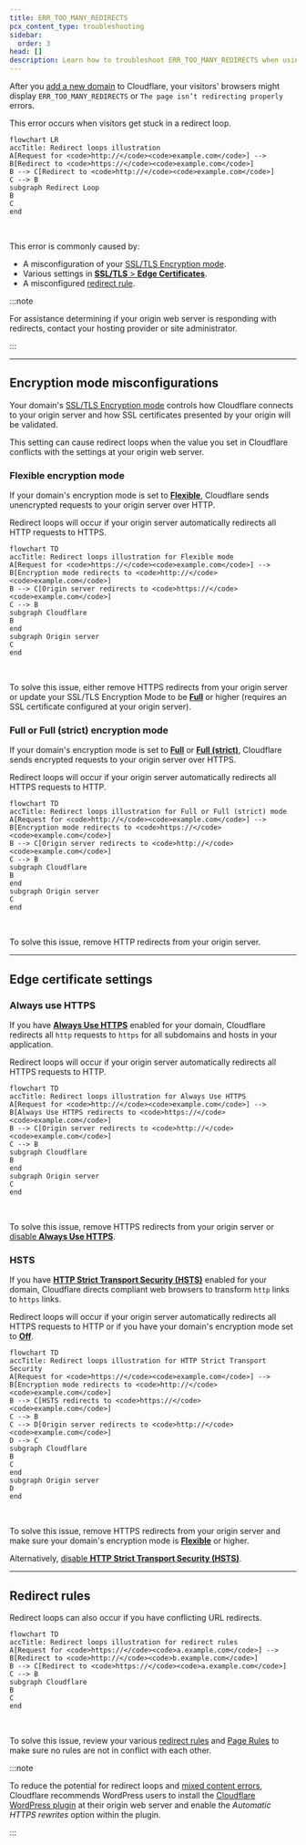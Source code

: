 ```yaml
---
title: ERR_TOO_MANY_REDIRECTS
pcx_content_type: troubleshooting
sidebar:
  order: 3
head: []
description: Learn how to troubleshoot ERR_TOO_MANY_REDIRECTS when using Cloudflare SSL/TLS.
---
```


After you [add a new domain](/fundamentals/manage-domains/add-site/) to Cloudflare, your visitors' browsers might display `ERR_TOO_MANY_REDIRECTS` or `The page isn’t redirecting properly` errors.

This error occurs when visitors get stuck in a redirect loop.

```mermaid
flowchart LR
accTitle: Redirect loops illustration
A[Request for <code>http://</code><code>example.com</code>] --> B[Redirect to <code>https://</code><code>example.com</code>]
B --> C[Redirect to <code>http://</code><code>example.com</code>]
C --> B
subgraph Redirect Loop
B
C
end
```

<br />

This error is commonly caused by:

- A misconfiguration of your [SSL/TLS Encryption mode](#encryption-mode-misconfigurations).
- Various settings in [**SSL/TLS** > **Edge Certificates**](#edge-certificate-settings).
- A misconfigured [redirect rule](#redirect-rules).

:::note

For assistance determining if your origin web server is responding with redirects, contact your hosting provider or site administrator.

:::

---

## Encryption mode misconfigurations

Your domain's [SSL/TLS Encryption mode](/ssl/origin-configuration/ssl-modes/) controls how Cloudflare connects to your origin server and how SSL certificates presented by your origin will be validated.

This setting can cause redirect loops when the value you set in Cloudflare conflicts with the settings at your origin web server.

### Flexible encryption mode

If your domain's encryption mode is set to [**Flexible**](/ssl/origin-configuration/ssl-modes/flexible/), Cloudflare sends unencrypted requests to your origin server over HTTP.

Redirect loops will occur if your origin server automatically redirects all HTTP requests to HTTPS.

```mermaid
flowchart TD
accTitle: Redirect loops illustration for Flexible mode
A[Request for <code>https://</code><code>example.com</code>] --> B[Encryption mode redirects to <code>http://</code><code>example.com</code>]
B --> C[Origin server redirects to <code>https://</code><code>example.com</code>]
C --> B
subgraph Cloudflare
B
end
subgraph Origin server
C
end
```

<br />

To solve this issue, either remove HTTPS redirects from your origin server or update your SSL/TLS Encryption Mode to be [**Full**](/ssl/origin-configuration/ssl-modes/full/) or higher (requires an SSL certificate configured at your origin server).

### Full or Full (strict) encryption mode

If your domain's encryption mode is set to [**Full**](/ssl/origin-configuration/ssl-modes/full/) or [**Full (strict)**](/ssl/origin-configuration/ssl-modes/full-strict/), Cloudflare sends encrypted requests to your origin server over HTTPS.

Redirect loops will occur if your origin server automatically redirects all HTTPS requests to HTTP.

```mermaid
flowchart TD
accTitle: Redirect loops illustration for Full or Full (strict) mode
A[Request for <code>http://</code><code>example.com</code>] --> B[Encryption mode redirects to <code>https://</code><code>example.com</code>]
B --> C[Origin server redirects to <code>http://</code><code>example.com</code>]
C --> B
subgraph Cloudflare
B
end
subgraph Origin server
C
end
```

<br />

To solve this issue, remove HTTP redirects from your origin server.

---

## Edge certificate settings

### Always use HTTPS

If you have [**Always Use HTTPS**](/ssl/edge-certificates/additional-options/always-use-https/) enabled for your domain, Cloudflare redirects all `http` requests to `https` for all subdomains and hosts in your application.

Redirect loops will occur if your origin server automatically redirects all HTTPS requests to HTTP.

```mermaid
flowchart TD
accTitle: Redirect loops illustration for Always Use HTTPS
A[Request for <code>http://</code><code>example.com</code>] --> B[Always Use HTTPS redirects to <code>https://</code><code>example.com</code>]
B --> C[Origin server redirects to <code>http://</code><code>example.com</code>]
C --> B
subgraph Cloudflare
B
end
subgraph Origin server
C
end
```

<br />

To solve this issue, remove HTTPS redirects from your origin server or [disable **Always Use HTTPS**](/ssl/edge-certificates/additional-options/always-use-https/).

### HSTS

If you have [**HTTP Strict Transport Security (HSTS)**](/ssl/edge-certificates/additional-options/http-strict-transport-security/) enabled for your domain, Cloudflare directs compliant web browsers to transform `http` links to `https` links.

Redirect loops will occur if your origin server automatically redirects all HTTPS requests to HTTP or if you have your domain's encryption mode set to [**Off**](/ssl/origin-configuration/ssl-modes/off/).

```mermaid
flowchart TD
accTitle: Redirect loops illustration for HTTP Strict Transport Security
A[Request for <code>https://</code><code>example.com</code>] --> B[Encryption mode redirects to <code>http://</code><code>example.com</code>]
B --> C[HSTS redirects to <code>https://</code><code>example.com</code>]
C --> B
C --> D[Origin server redirects to <code>http://</code><code>example.com</code>]
D --> C
subgraph Cloudflare
B
C
end
subgraph Origin server
D
end
```

<br />

To solve this issue, remove HTTPS redirects from your origin server and make sure your domain's encryption mode is [**Flexible**](/ssl/origin-configuration/ssl-modes/flexible/) or higher.

Alternatively, [disable **HTTP Strict Transport Security (HSTS)**](/ssl/edge-certificates/additional-options/http-strict-transport-security/).

---

## Redirect rules

Redirect loops can also occur if you have conflicting URL redirects.

```mermaid
flowchart TD
accTitle: Redirect loops illustration for redirect rules
A[Request for <code>https://</code><code>a.example.com</code>] --> B[Redirect to <code>http://</code><code>b.example.com</code>]
B --> C[Redirect to <code>https://</code><code>a.example.com</code>]
C --> B
subgraph Cloudflare
B
C
end
```

<br />

To solve this issue, review your various [redirect rules](/rules/url-forwarding/) and [Page Rules](/rules/page-rules/) to make sure no rules are not in conflict with each other.

:::note

To reduce the potential for redirect loops and [mixed content errors](/ssl/troubleshooting/mixed-content-errors/), Cloudflare recommends WordPress users to install the [Cloudflare WordPress plugin](https://wordpress.org/plugins/cloudflare/) at their origin web server and enable the _Automatic HTTPS rewrites_ option within the plugin.

:::
